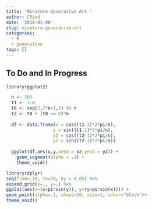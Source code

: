 ```yaml
---
title: 'Minature Generative Art '
author: CRied
date: '2018-01-08'
slug: minature-generative-art
categories:
  - R
  - generative
tags: []
---
```


## To Do and In Progress

```r
library(ggplot2)
```

```r
  n <- 300
  t1 <- 1:n
  t0 <- seq(3,2*n+1,2) %% n
  t2 <- t0 + (t0 == 0)*n
  
  df <- data.frame(x = cos((t1-1)*2*pi/n), 
                  y = sin((t1-1)*2*pi/n),
                  x2 = cos((t2-1)*2*pi/n),
                  y2 = sin((t2-1)*2*pi/n))
  
  ggplot(df,aes(x,y,xend = x2,yend = y2)) +
    geom_segment(alpha = .1) +
    theme_void()
```


```r
library(dplyr)
seq(from=-10, to=10, by = 0.05) %>%
expand.grid(x=., y=.) %>%
ggplot(aes(x=(x+pi*sin(y)), y=(y+pi*sin(x)))) +
geom_point(alpha=.1, shape=20, size=1, color="black")+
theme_void()
```

